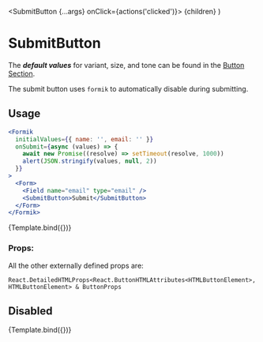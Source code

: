 
<Meta title="Components/Button/SubmitButton" component={SubmitButton} />

  <SubmitButton {...args} onClick={actions('clicked')}>
    {children}
  </SubmitButton>
)

# SubmitButton

The **_default values_** for variant, size, and tone can be found in the [Button Section](/docs/components-button-button--default-story).

The submit button uses `formik` to automatically disable during submitting.

## Usage

```jsx
<Formik
  initialValues={{ name: '', email: '' }}
  onSubmit={async (values) => {
    await new Promise((resolve) => setTimeout(resolve, 1000))
    alert(JSON.stringify(values, null, 2))
  }}
>
  <Form>
    <Field name="email" type="email" />
    <SubmitButton>Submit</SubmitButton>
  </Form>
</Formik>
```

<Canvas>
  <Story name="Default" args={{ children: 'Submit' }}>
    {Template.bind({})}
  </Story>
</Canvas>

### Props:

<ArgsTable story="Default" />

All the other externally defined props are:

```
React.DetailedHTMLProps<React.ButtonHTMLAttributes<HTMLButtonElement>, HTMLButtonElement> & ButtonProps
```

## Disabled

<Canvas>
  <Story name="Disabled" args={{ children: 'Submit', disabled: true }}>
    {Template.bind({})}
  </Story>
</Canvas>
